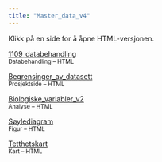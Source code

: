 ```yaml
---
title: "Master_data_v4"
---
```


Klikk på en side for å åpne HTML-versjonen.

:::::::: grid
::: card
[1109_databehandling](1109_databehandling.html)\
<small>Databehandling – HTML</small>
:::

::: card
[Begrensinger_av_datasett](Begrensinger_av_datasett.html)\
<small>Prosjektside – HTML</small>
:::

::: card
[Biologiske_variabler_v2](Biologiske_variabler_v2.html)\
<small>Analyse – HTML</small>
:::

::: card
[Søylediagram](Søylediagram.html)\
<small>Figur – HTML</small>
:::

::: card
[Tetthetskart](Tetthetskart.html)\
<small>Kart – HTML</small>
:::
::::::::
